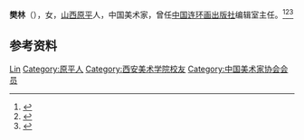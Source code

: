 '''樊林'''（{{bd|1939年|}}），女，[[山西|山西]][[原平县|原平]]人，中国美术家，曾任[[中国连环画出版社|中国连环画出版社]]编辑室主任。<ref>{{Cite book|title=中国当代书画家名人大辞典|author=郭翔主编|publisher=河南美术出版社|year=1993|isbn=|location=郑州|pages=}}</ref><ref>{{Cite book|title=中国当代国画家辞典|author=金通达主编|publisher=浙江人民出版社|year=2001|isbn=|location=杭州|pages=}}</ref><ref>{{Cite book|title=中国妇女名人录|author=薛维维; 慕群|publisher=陕西人民出版社|year=1988|isbn=|location=西安|pages=}}</ref>

== 参考资料 ==
{{reflist}}

{{中国人物小作品}}

{{Authority control}}
{{DEFAULTSORT:Fan樊}}
[[Category:樊姓|Lin]]
[[Category:原平人|Category:原平人]]
[[Category:西安美术学院校友|Category:西安美术学院校友]]
[[Category:中国美术家协会会员|Category:中国美术家协会会员]]